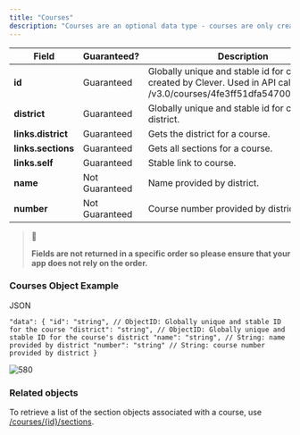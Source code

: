 ```yaml
---
title: "Courses"
description: "Courses are an optional data type - courses are only created if a district chooses to sync course information to Clever."
---
```


| Field              | Guaranteed?    | Description                                                                                                               |
| ------------------ | -------------- | ------------------------------------------------------------------------------------------------------------------------- |
| **id**             | Guaranteed     | Globally unique and stable id for course created by Clever. Used in API calls (ex /v3.0/courses/4fe3ff51dfa547000000041f) |
| **district**       | Guaranteed     | Globally unique and stable id for course's district.                                                                      |
| **links.district** | Guaranteed     | Gets the district for a course.                                                                                           |
| **links.sections** | Guaranteed     | Gets all sections for a course.                                                                                           |
| **links.self**     | Guaranteed     | Stable link to course.                                                                                                    |
| **name**           | Not Guaranteed | Name provided by district.                                                                                                |
| **number**         | Not Guaranteed | Course number provided by district.                                                                                       |

> 📘
> 
> **Fields are not returned in a specific order so please ensure that your app does not rely on the order.**
  
  
### Courses Object Example

JSON

`"data": {
    "id": "string", // ObjectID: Globally unique and stable ID for the course
    "district": "string", // ObjectID: Globally unique and stable ID for the course's district
    "name": "string", // String: name provided by district
    "number": "string" // String: course number provided by district
}
`

![580](/images/f54c614-course_api_doc.jpeg "course_api_doc.jpeg") 
  
  
### Related objects

To retrieve a list of the section objects associated with a course, use [/courses/{id}/sections](/reference/getsectionsforcourse).